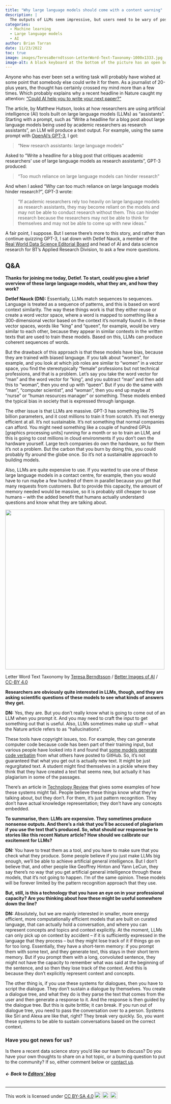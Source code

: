 ```yaml
---
title: "Why large language models should come with a content warning"
description: |
  The outputs of LLMs seem impressive, but users need to be wary of possible bias, plagiarism and model ‘hallucinations’.
categories:
  - Machine learning
  - Large language models
  - AI
author: Brian Tarran
date: 11/23/2022
toc: true
image: images/TeresaBerndtsson-LetterWord-Text-Taxonomy-1000x1333.jpg
image-alt: A black keyboard at the bottom of the picture has an open book on it, with red words in labels floating on top, with a letter A balanced on top of them. The perspective makes the composition form a kind of triangle from the keyboard to the capital A. The AI filter makes it look like a messy, with a kind of cartoon style.
---
```

Anyone who has ever been set a writing task will probably have wished at some point that somebody else could write it for them. As a journalist of 20-plus years, the thought has certainly crossed my mind more than a few times. Which probably explains why a recent headline in Nature caught my attention: [“Could AI help you to write your next paper?”](https://www.nature.com/articles/d41586-022-03479-w) 

The article, by Matthew Hutson, looks at how researchers are using artificial intelligence (AI) tools built on large language models (LLMs) as “assistants”. Starting with a prompt, such as “Write a headline for a blog post about large language models being used by academic researchers as research assistants”, an LLM will produce a text output. For example, using the same prompt with [OpenAI’s GPT-3](https://openai.com/api/), I got: 

> “New research assistants: large language models” 

Asked to “Write a headline for a blog post that critiques academic researchers' use of large language models as research assistants”, GPT-3 produced: 

> “Too much reliance on large language models can hinder research” 

And when I asked “Why can too much reliance on large language models hinder research?”, GPT-3 wrote: 

> “If academic researchers rely too heavily on large language models as research assistants, they may become reliant on the models and may not be able to conduct research without them. This can hinder research because the researchers may not be able to think for themselves and may not be able to come up with new ideas.” 

A fair point, I suppose. But I sense there’s more to this story, and rather than continue quizzing GPT-3, I sat down with Detlef Nauck, a member of the [Real World Data Science Editorial Board](/news-and-views/editors-blog/posts/2022-10-18-meet-the-team/meet-the-team.html) and head of AI and data science research for BT’s Applied Research Division, to ask a few more questions. 

## Q&A
**Thanks for joining me today, Detlef. To start, could you give a brief overview of these large language models, what they are, and how they work?** 

**Detlef Nauck (DN):** Essentially, LLMs match sequences to sequences. Language is treated as a sequence of patterns, and this is based on word context similarity. The way these things work is that they either reuse or create a word vector space, where a word is mapped to something like a 300-dimensional vector based on the context it's normally found in. In these vector spaces, words like “king” and “queen”, for example, would be very similar to each other, because they appear in similar contexts in the written texts that are used to train these models. Based on this, LLMs can produce coherent sequences of words.  

But the drawback of this approach is that these models have bias, because they are trained with biased language. If you talk about “women”, for example, and you look at which job roles are similar to “women” in a vector space, you find the stereotypically “female” professions but not technical professions, and that is a problem. Let’s say you take the word vector for “man” and the word vector for “king”, and you subtract “man” and then add this to “woman”, then you end up with “queen”. But if you do the same with “man”, “computer scientist”, and “woman”, then you end up maybe at “nurse” or “human resources manager” or something. These models embed the typical bias in society that is expressed through language.  

The other issue is that LLMs are massive. GPT-3 has something like 75 billion parameters, and it cost millions to train it from scratch. It's not energy efficient at all. It's not sustainable. It's not something that normal companies can afford. You might need something like a couple of hundred GPUs [graphics processing units] running for a month or so to train an LLM, and this is going to cost millions in cloud environments if you don't own the hardware yourself. Large tech companies do own the hardware, so for them it's not a problem. But the carbon that you burn by doing this, you could probably fly around the globe once. So it’s not a sustainable approach to building models.  

Also, LLMs are quite expensive to use. If you wanted to use one of these large language models in a contact centre, for example, then you would have to run maybe a few hundred of them in parallel because you get that many requests from customers. But to provide this capacity, the amount of memory needed would be massive, so it is probably still cheaper to use humans – with the added benefit that humans actually understand questions and know what they are talking about.

![](images/TeresaBerndtsson-LetterWord-Text-Taxonomy-1000x1333.jpg){fig-alt="A black keyboard at the bottom of the picture has an open book on it, with red words in labels floating on top, with a letter A balanced on top of them. The perspective makes the composition form a kind of triangle from the keyboard to the capital A. The AI filter makes it look like a messy, with a kind of cartoon style." width="500" fig-align="center"}

::: {.column-margin}
Letter Word Text Taxonomy by [Teresa Berndtsson](https://www.linkedin.com/in/teresa-berndtsson/) / [Better Images of AI](https://www.betterimagesofai.org) / [CC-BY 4.0](https://creativecommons.org/licenses/by/4.0/)
:::

**Researchers are obviously quite interested in LLMs, though, and they are asking scientific questions of these models to see what kinds of answers they get.** 

**DN:** Yes, they are. But you don't really know what is going to come out of an LLM when you prompt it. And you may need to craft the input to get something out that is useful. Also, LLMs sometimes make up stuff – what the Nature article refers to as “hallucinations”.  

These tools have copyright issues, too. For example, they can generate computer code because code has been part of their training input, but various people have looked into it and found that [some models generate code verbatim](https://analyticsindiamag.com/github-copilot-the-latest-in-the-list-of-ai-generative-models-facing-copyright-allegations/) from what others have posted to GitHub. So, it's not guaranteed that what you get out is actually new text. It might be just regurgitated text. A student might find themselves in a pickle where they think that they have created a text that seems new, but actually it has plagiarism in some of the passages. 

There’s an article in [Technology Review](https://www.technologyreview.com/2020/08/22/1007539/gpt3-openai-language-generator-artificial-intelligence-ai-opinion/) that gives some examples of how these systems might fail. People believe these things know what they're talking about, but they don't. For them, it's just pattern recognition. They don't have actual knowledge representation; they don't have any concepts embedded. 

**To summarise, then: LLMs are expensive. They sometimes produce nonsense outputs. And there’s a risk that you’ll be accused of plagiarism if you use the text that’s produced. So, what should our response be to stories like this recent Nature article? How should we calibrate our excitement for LLMs?**

**DN:** You have to treat them as a tool, and you have to make sure that you check what they produce. Some people believe if you just make LLMs big enough, we’ll be able to achieve artificial general intelligence. But I don't believe that, and other people like Geoffrey Hinton and Yann LeCun, they say there's no way that you get artificial general intelligence through these models, that it's not going to happen. I’m of the same opinion. These models will be forever limited by the pattern recognition approach that they use. 

**But, still, is this a technology that you have an eye on in your professional capacity? Are you thinking about how these might be useful somewhere down the line?** 

**DN:** Absolutely, but we are mainly interested in smaller, more energy efficient, more computationally efficient models that are built on curated language, that can actually hold a conversation, and where you can represent concepts and topics and context explicitly. At the moment, LLMs can only pick up on context by accident – if it is sufficiently expressed in the language that they process – but they might lose track of it if things go on for too long. Essentially, they have a short-term memory: if you prompt them with some text, and they generate text, this stays in their short term memory. But if you prompt them with a long, convoluted sentence, they might not have the capacity to remember what was said at the beginning of the sentence, and so then they lose track of the context. And this is because they don't explicitly represent context and concepts.  

The other thing is, if you use these systems for dialogues, then you have to script the dialogue. They don't sustain a dialogue by themselves. You create a dialogue tree, and what they do is they parse the text that comes from the user and then generate a response to it. And the response is then guided by the dialogue tree. But this is quite brittle; it can break. If you run out of dialogue tree, you need to pass the conversation over to a person. Systems like Siri and Alexa are like that, right? They break very quickly. So, you want these systems to be able to sustain conversations based on the correct context.

:::{.callout-tip}
### Have you got news for us?
Is there a recent data science story you'd like our team to discuss? Do you have your own thoughts to share on a hot topic, or a burning question to put to the community? If so, either comment below or [contact us](/contact.qmd).
:::

###### **&larr; Back to [Editors' blog](/news-and-views/editors-blog/index.qmd)**

---
<p xmlns:cc="http://creativecommons.org/ns#" >This work is licensed under <a href="http://creativecommons.org/licenses/by-sa/4.0/?ref=chooser-v1" target="_blank" rel="license noopener noreferrer" style="display:inline-block;">CC BY-SA 4.0<img style="height:22px!important;margin-left:3px;vertical-align:text-bottom;" src="https://mirrors.creativecommons.org/presskit/icons/cc.svg?ref=chooser-v1"><img style="height:22px!important;margin-left:3px;vertical-align:text-bottom;" src="https://mirrors.creativecommons.org/presskit/icons/by.svg?ref=chooser-v1"><img style="height:22px!important;margin-left:3px;vertical-align:text-bottom;" src="https://mirrors.creativecommons.org/presskit/icons/sa.svg?ref=chooser-v1"></a></p>